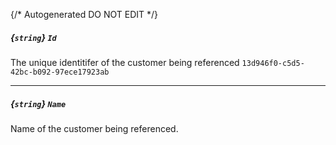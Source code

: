 {/* Autogenerated DO NOT EDIT  */}
##### *{`string`}* `Id`
The unique identitifer of the customer being referenced
`13d946f0-c5d5-42bc-b092-97ece17923ab`

---
##### *{`string`}* `Name`
Name of the customer being referenced.

